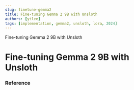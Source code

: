 ```yaml
---
slug: finetune-gemma2 
title: Fine-tuning Gemma 2 9B with Unsloth
authors: [ytlee]
tags: [implementation, gemma2, unsloth, lora, 2024]
---
```

Fine-tuning Gemma 2 9B with Unsloth
<!-- truncate -->


# Fine-tuning Gemma 2 9B with Unsloth


### Reference
<!-- [Colab Notebook](https://colab.research.google.com/drive/1vIrqH5uYDQwsJ4-OO3DErvuv4pBgVwk4?usp=sharing#scrollTo=QmUBVEnvCDJv) -->